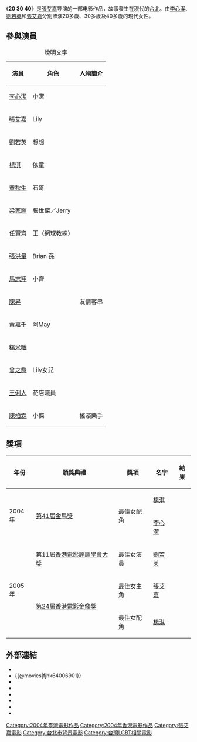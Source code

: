 {{Infobox Film
| name               = 20 30 40
| original_name      = 
| image              = 20_30_40.jpg
| caption            = 電影海報
| director           = [[張艾嘉|張艾嘉]]
| producer           = [[陳國富|陳國富]]
| producer_2         = 彭惠鷥<br>黃江豐
| writer             = [[卓韻芝|芝See菇Bi]]<br>[[張艾嘉|張艾嘉]]<br>[[關皓月|關皓月]]
| story              = [[李心潔|李心潔]]<br />[[劉若英|劉若英]]<br />[[張艾嘉|張艾嘉]]
| starring           = [[李心潔|李心潔]]<br />[[劉若英|劉若英]]<br />[[張艾嘉|張艾嘉]]<br />[[楊淇_(香港演員)|楊淇]]
| music              = [[黃韻玲|黃韻玲]]
| movie_music        = 
| cinematography     = [[錢翔|錢翔]]
| editing            = [[廖慶松|廖慶松]]
| studio             = Red on Red<br>唐盟國際影視股份有限公司
| distributor        = [[美亞集團|美亚娱乐资讯集团有限公司]]
| released           = {{film date|2004|03|04|臺灣|2004|03|11|香港|2004|10|22|韓國}}
| runtime            = 113 分鐘
| country            = {{香港電影產地}}<br>{{台灣電影產地}}
| language           = [[國語|國語]]
| budget             = 
| gross              = [[新台幣|新台幣]]890萬元
| preceded_by        = 
| followed_by        = 
| website            = 
| amg_id             = 
| imdb_id            = tt0397229
}}
《'''20 30 40'''》是[[張艾嘉|張艾嘉]]导演的一部电影作品，故事發生在現代的[[台北|台北]]。由[[李心潔|李心潔]]、[[劉若英|劉若英]]和[[張艾嘉|張艾嘉]]分別飾演20多歲、30多歲及40多歲的現代女性。

== 參與演員 ==
{| class="wikitable"
|+ 說明文字
|-
! 演員 !! 角色 !! 人物簡介
|-
| [[李心潔|李心潔]]  || 小潔 || 
|-
| [[張艾嘉|張艾嘉]]  || Lily || 
|-
| [[劉若英|劉若英]]  || 想想 || 
|-
| [[楊淇_(香港演員)|楊淇]]  || 依童 || 
|-
| [[黃秋生|黃秋生]]  || 石哥 || 
|-
| [[梁家輝|梁家輝]]  || 張世傑／Jerry  || 
|-
| [[任賢齊|任賢齊]]  || 王（網球教練） || 
|-
| [[張洪量|張洪量]]  || Brian 孫  || 
|-
| [[馬志翔|馬志翔]]  || 小齊 || 
|-
| [[陳昇|陳昇]]  ||  || 友情客串
|-
| [[黃嘉千|黃嘉千]]  || 阿May || 
|-
| [[糯米糰_(樂團)|糯米糰]]   ||  || 
|-
| [[曾之喬|曾之喬]] || Lily女兒 || 
|-
| [[王俐人|王俐人]]  || 花店職員 || 
|-
| [[陳柏霖|陳柏霖]]  || 小傑 || 搖滾樂手
|}
== 獎項 ==
{| class="wikitable"
|-align=center
! 年份
! 頒獎典禮
! 獎項
!名字
!結果
|-
| rowspan="2" |2004年
| rowspan="2" |[[第41屆金馬獎|第41屆金馬獎]]
| rowspan="2" |最佳女配角
|[[楊淇_(香港演員)|楊淇]]
|{{nom}}
|-
|[[李心潔|李心潔]]
|{{nom}}
|-
| rowspan="3" |2005年
|第11屆[[香港電影評論學會大獎|香港電影評論學會大獎]]
|最佳女演員
|[[刘若英|劉若英]]
|{{nom}}
|-
| rowspan="2" |[[第24屆香港電影金像獎|第24屆香港電影金像獎]]
|最佳女主角
|[[張艾嘉|張艾嘉]]
|{{nom}}
|-
|最佳女配角
|[[楊淇_(香港演員)|楊淇]]
|{{nom}}
|}

==外部連結==
*{{Yahoomovie id|508}}
*{{@movies|fjhk64006901}}
*{{douban}}
*{{Mtime|15467}}
*{{Amg movie|304394}}
*{{rotten-tomatoes|20-30-40}}
*{{hkmdb title|10596}}
*{{imdb title|397229}}


{{張艾嘉}}
{{劉若英}}

[[Category:2004年臺灣電影作品|Category:2004年臺灣電影作品]]
[[Category:2004年香港電影作品|Category:2004年香港電影作品]]
[[Category:張艾嘉電影|Category:張艾嘉電影]]
[[Category:台北市背景電影|Category:台北市背景電影]]
[[Category:台灣LGBT相關電影|Category:台灣LGBT相關電影]]